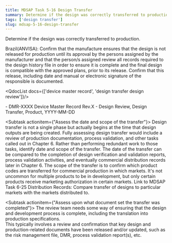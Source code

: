 ```yaml
---
title: MDSAP Task 5-16 Design Transfer
summary: Determine if the design was correctly transferred to production.
tags: ['design transfer']
slug: mdsap-5-16-design-transfer
---
```


<RegLang>
Determine if the design was correctly transferred to production.

Brazil(ANVISA): Confirm that the manufacture ensures that the design is not released for production until its approval by the 
persons assigned by the manufacturer and that the person/s assigned review all records required to the design history file in order to ensure it is complete and the final design is compatible with the approved plans, prior to its release. Confirm that this release, including date and manual or electronic signature of the responsible is documented. 
</RegLang>

<QdocList docs={['device master record', 'design transfer design review']}/>

<ReportLang>
- DMR-XXXX Device Master Record Rev.X
- Design Review, Design Transfer, Product, YYYY-MM-DD
</ReportLang>

<Subtask actionitem={"Assess the date and scope of the transfer"}>
Design transfer is not a single phase but actually begins at the time that design outputs are being created.
Fully assessing design transfer would include a review of production documentation, process validation, and other tasks called out in Chapter 6.  Rather than performing redundant work to those tasks, identify date and scope of the transfer.
The date of the transfer can be compared to the completion of design verification and validation reports, process validation activities, and eventually commercial distribution records  later in Chapter 6. 
The scope of the transfer is to confirm which product codes are transferred for commercial production in which markets.  It's not uncommon for multiple products to be in development, but only certain products receive marketing authorization in certain markets. 
Link to <QLink>MDSAP Task 6-25 Distribution Records</QLink>: Compare transfer of designs to particular markets with the markets distributed to. 
</Subtask>

<Subtask actionitem={"Assess upon what document set the transfer was completed"}>
The review team needs some way of ensuring that the design and development process is complete, including the translation into production specifications.  
This typically involves a review and confirmation that key design and production-related documents have been released and/or updated, such as the risk management file, DMR, process validation report(s), etc. 
</Subtask>




